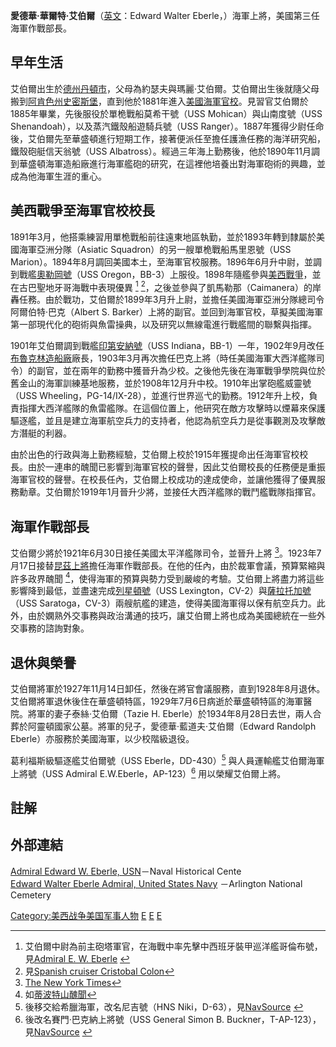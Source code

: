 {{Link style|time=2015-12-13T13:38:53+00:00}}
{{Infobox Military Person
|name=愛德華·艾伯爾
|lived= {{birth date|1864|8|17|}} – {{death date and age|1929|7|6|1864|8|17|}}
|image=[[File:Edward_Walter_Eberle.jpg|200px]]
|caption=愛德華·艾伯爾上將
|placeofbirth= [[德克薩斯州|德克薩斯州]][[登頓_(德克薩斯州)|丹頓市]]
|placeofdeath= [[華盛頓特區|華盛頓特區]]
|allegiance={{flagicon|USA}} [[美國|美國]]
|branch=[[File:Flag_of_the_United_States_Navy_(unofficial_proportions).svg|27px]] [[美國海軍|美國海軍]]
|serviceyears=1885年–1928年
|rank=[[軍銜|海軍上將]]
|commands=海軍作戰部長
|battles=[[美西戰爭|美西戰爭]]
|awards= 
|laterwork=
}}

'''愛德華·華爾特·艾伯爾'''（[[英文|英文]]：Edward Walter Eberle，{{bd|1864年|8月17日|1929年|7月6日}}）海軍上將，美國第三任海軍作戰部長。

==早年生活==

艾伯爾出生於[[德克薩斯州|德州]][[登頓_(德克薩斯州)|丹頓市]]，父母為約瑟夫與瑪麗·艾伯爾。艾伯爾出生後就隨父母搬到[[阿肯色州|阿肯色州]][[史密斯堡_(阿肯色州)|史密斯堡]]，直到他於1881年進入[[美國海軍官校|美國海軍官校]]。見習官艾伯爾於1885年畢業，先後服役於單桅戰船莫希干號（USS Mohican）與山南度號（USS Shenandoah），以及蒸汽鐵殼船遊騎兵號（USS Ranger）。1887年獲得少尉任命後，艾伯爾先至華盛頓進行短期工作，接著便派任至擔任護漁任務的海洋研究船，鐵殼砲艇信天翁號（USS Albatross）。經過三年海上勤務後，他於1890年11月調到華盛頓海軍造船廠進行海軍艦砲的研究，在這裡他培養出對海軍砲術的興趣，並成為他海軍生涯的重心。

==美西戰爭至海軍官校校長==

1891年3月，他搭乘練習用單桅戰船前往遠東地區執勤，並於1893年轉到隸屬於美國海軍亞洲分隊（Asiatic Squadron）的另一艘單桅戰船馬里恩號（USS Marion）。1894年8月調回美國本土，至海軍官校服務。1896年6月升中尉，並調到戰艦[[奧勒岡號戰艦|奧勒岡號]]（USS Oregon，BB-3）上服役。1898年隨艦參與[[美西戰爭|美西戰爭]]，並在古巴聖地牙哥海戰中表現優異 <ref>艾伯爾中尉為前主砲塔軍官，在海戰中率先擊中西班牙裝甲巡洋艦哥倫布號，見[http://www.conservapedia.com/Admiral_E._W._Eberle Admiral E. W. Eberle] {{Wayback|url=http://www.conservapedia.com/Admiral_E._W._Eberle |date=20080829170101 }}</ref> <ref>見[[:en:Spanish_cruiser_Cristobal_Colon|Spanish cruiser Cristobal Colon]]</ref>，之後並參與了凱馬勒那（Caimanera）的岸轟任務。由於戰功，艾伯爾於1899年3月升上尉，並擔任美國海軍亞洲分隊總司令阿爾伯特·巴克（Albert S. Barker）上將的副官。並回到海軍官校，草擬美國海軍第一部現代化的砲術與魚雷操典，以及研究以無線電進行戰艦間的聯繫與指揮。

1901年艾伯爾調到戰艦[[印第安納號戰艦_(BB-1)|印第安納號]]（USS Indiana，BB-1）一年，1902年9月改任[[布魯克林造船廠|布魯克林造船廠]]廠長，1903年3月再次擔任巴克上將（時任美國海軍大西洋艦隊司令）的副官，並在兩年的勤務中獲晉升為少校。之後他先後在海軍戰爭學院與位於舊金山的海軍訓練基地服務，並於1908年12月升中校。1910年出掌砲艦威靈號（USS Wheeling，PG-14/IX-28），並進行世界巡弋的勤務。1912年升上校，負責指揮大西洋艦隊的魚雷艦隊。在這個位置上，他研究在敵方攻擊時以煙幕來保護驅逐艦，並且是建立海軍航空兵力的支持者，他認為航空兵力是從事觀測及攻擊敵方潛艇的利器。

由於出色的行政與海上勤務經驗，艾伯爾上校於1915年獲提命出任海軍官校校長。由於一連串的醜聞已影響到海軍官校的聲譽，因此艾伯爾校長的任務便是重振海軍官校的聲譽。在校長任內，艾伯爾上校成功的達成使命，並讓他獲得了優異服務勳章。艾伯爾於1919年1月晉升少將，並接任大西洋艦隊的戰鬥艦戰隊指揮官。

==海軍作戰部長==

艾伯爾少將於1921年6月30日接任美國太平洋艦隊司令，並晉升上將 <ref>[http://query.nytimes.com/mem/archive-free/pdf?_r=1&res=9905E5D81739E133A2575AC1A9609C946095D6CF&oref=slogin The New York Times]</ref>。1923年7月17日接替[[羅伯特·昆茲|昆茲上將]]擔任海軍作戰部長。在他的任內，由於裁軍會議，預算緊縮與許多政界醜聞 <ref>如[[:en:Teapot_Dome_scandal|蒂波特山醜聞]]</ref>，使得海軍的預算與勢力受到嚴峻的考驗。艾伯爾上將盡力將這些影響降到最低，並盡速完成[[列星頓號航空母艦_(CV-2)|列星頓號]]（USS Lexington，CV-2）與[[薩拉托加號航空母艦_(CV-3)|薩拉托加號]]（USS Saratoga，CV-3）兩艘航艦的建造，使得美國海軍得以保有航空兵力。此外，由於嫻熟外交事務與政治溝通的技巧，讓艾伯爾上將也成為美國總統在一些外交事務的諮詢對象。

==退休與榮譽==

艾伯爾將軍於1927年11月14日卸任，然後在將官會議服務，直到1928年8月退休。艾伯爾將軍退休後住在華盛頓特區，1929年7月6日病逝於華盛頓特區的海軍醫院。將軍的妻子泰絲·艾伯爾（Tazie H. Eberle）於1934年8月28日去世，兩人合葬於阿靈頓國家公墓。將軍的兒子，愛德華·藍道夫·艾伯爾（Edward Randolph Eberle）亦服務於美國海軍，以少校階級退役。

葛利福斯級驅逐艦艾伯爾號（USS Eberle，DD-430）<ref>後移交給希臘海軍，改名尼吉號（HNS Niki，D-63），見[http://www.navsource.org/archives/05/430.htm NavSource] {{Wayback|url=http://www.navsource.org/archives/05/430.htm |date=20080708231008 }}</ref> 與人員運輸艦艾伯爾海軍上將號（USS Admiral E.W.Eberle，AP-123）<ref>後改名賽門·巴克納上將號（USS General Simon B. Buckner，T-AP-123），見[http://www.navsource.org/archives/09/22/22123.htm NavSource] {{Wayback|url=http://www.navsource.org/archives/09/22/22123.htm |date=20101203025123 }}</ref> 用以榮耀艾伯爾上將。


{{start box}}
{{succession box|title=[[美國海軍作戰部長|美國海軍作戰部長]]|before=[[羅伯特·昆茲|羅伯特·昆茲]]|after=[[查爾斯·休斯|查爾斯·休斯]]|years=1923年-1927年}}
{{end box}}

==註解==
{{reflist}}

==外部連結==

[https://web.archive.org/web/20070704204607/http://www.history.navy.mil/photos/pers-us/uspers-e/e-eberle.htm Admiral Edward W. Eberle, USN]－Naval Historical Cente<br />
[http://www.arlingtoncemetery.net/eweberle.htm Edward Walter Eberle Admiral, United States Navy] {{Wayback|url=http://www.arlingtoncemetery.net/eweberle.htm |date=20080515081129 }}－Arlington National Cemetery

{{Authority control}}
{{DEFAULTSORT:Eberle}}
[[Category:美西战争美国军事人物|Category:美西战争美国军事人物]]
[[Category:美國海軍作戰部長|E]]
[[Category:德克薩斯州人|E]]
[[Category:美國海軍上將|E]]